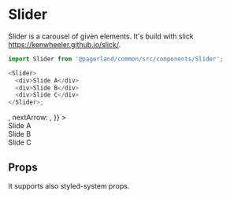 


<Meta title="Themes/WebApp/Components/Slider" component={Slider} />

# Slider

Slider is a carousel of given elements. It's build with slick https://kenwheeler.github.io/slick/.

```js
import Slider from '@pagerland/common/src/components/Slider';

<Slider>
  <div>Slide A</div>
  <div>Slide B</div>
  <div>Slide C</div>
</Slider>;
```

<Preview>
  <Story name="Default">
    <Theme>
      <Box overflow="hidden">
        <Container>
          <Slider
            options={{
              dots: false,
              speed: 500,
              slidesToShow: 1,
              arrows: true,
              fade: true,
              slidesToScroll: 1,
              prevArrow: <Icon icon={ArrowLeft} />,
              nextArrow: <Icon icon={ArrowRight} />,
            }}
          >
            <div>
              <Box
                mx={120}
                height="150px"
                flexBox
                alignItems="center"
                justifyContent="center"
                color="gray.7"
                bg="primary"
              >
                Slide A
              </Box>
            </div>
            <div>
              <Box
                mx={120}
                height="150px"
                flexBox
                alignItems="center"
                justifyContent="center"
                color="gray.7"
                bg="secondary"
              >
                Slide B
              </Box>
            </div>
            <div>
              <Box
                mx={120}
                height="150px"
                flexBox
                alignItems="center"
                justifyContent="center"
                color="gray.7"
                bg="tertiary"
              >
                Slide C
              </Box>
            </div>
          </Slider>
        </Container>
      </Box>
    </Theme>
  </Story>
</Preview>

## Props

It supports also styled-system props.

<Props of={Slider} />
